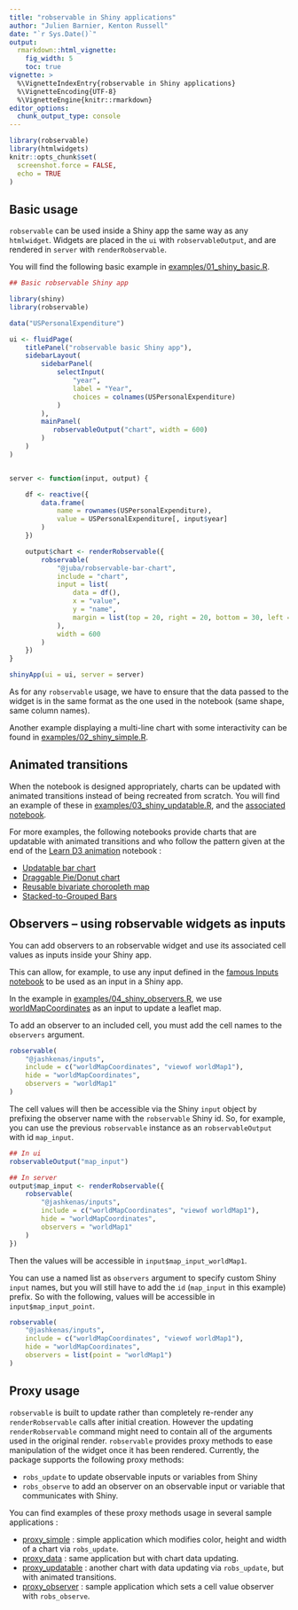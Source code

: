 ```yaml
---
title: "robservable in Shiny applications"
author: "Julien Barnier, Kenton Russell"
date: "`r Sys.Date()`"
output:
  rmarkdown::html_vignette:
    fig_width: 5
    toc: true
vignette: >
  %\VignetteIndexEntry{robservable in Shiny applications}
  %\VignetteEncoding{UTF-8}
  %\VignetteEngine{knitr::rmarkdown}
editor_options: 
  chunk_output_type: console
---
```




```r
library(robservable)
library(htmlwidgets)
knitr::opts_chunk$set(
  screenshot.force = FALSE,
  echo = TRUE
)
```


## Basic usage

`robservable` can be used inside a Shiny app the same way as any `htmlwidget`. Widgets are placed in the `ui` with `robservableOutput`, and are rendered in `server` with `renderRobservable`.

You will find the following basic example in [examples/01_shiny_basic.R](https://github.com/juba/robservable/blob/master/examples/01_shiny_basic.R).


```r
## Basic robservable Shiny app

library(shiny)
library(robservable)

data("USPersonalExpenditure")

ui <- fluidPage(
    titlePanel("robservable basic Shiny app"),
    sidebarLayout(
        sidebarPanel(
            selectInput(
                "year",
                label = "Year",
                choices = colnames(USPersonalExpenditure)
            )
        ),
        mainPanel(
           robservableOutput("chart", width = 600)
        )
    )
)


server <- function(input, output) {

    df <- reactive({
        data.frame(
            name = rownames(USPersonalExpenditure),
            value = USPersonalExpenditure[, input$year]
        )
    })

    output$chart <- renderRobservable({
        robservable(
            "@juba/robservable-bar-chart",
            include = "chart",
            input = list(
                data = df(),
                x = "value",
                y = "name",
                margin = list(top = 20, right = 20, bottom = 30, left = 130)
            ),
            width = 600
        )
    })
}

shinyApp(ui = ui, server = server)
```

As for any `robservable` usage, we have to ensure that the data passed to the widget is in the same format as the one used in the notebook (same shape, same column names).

Another example displaying a multi-line chart with some interactivity can be found in [examples/02_shiny_simple.R](https://github.com/juba/robservable/blob/master/examples/02_shiny_simple.R).


## Animated transitions

When the notebook is designed appropriately, charts can be updated with animated transitions instead of being recreated from scratch. You will find an example of these in [examples/03_shiny_updatable.R](https://github.com/juba/robservable/blob/master/examples/03_shiny_updatable.R), and the [associated notebook](https://observablehq.com/@juba/updatable-bar-chart).

For more examples, the following notebooks provide charts that are updatable with animated transitions and who follow the pattern given at the end of the [Learn D3 animation](https://observablehq.com/@d3/learn-d3-animation#chart) notebook :

- [Updatable bar chart](https://observablehq.com/@juba/updatable-bar-chart)
- [Draggable Pie/Donut chart](https://observablehq.com/@juba/draggable-pie-donut-chart)
- [Reusable bivariate choropleth map](https://observablehq.com/@juba/reusable-bivariate-choropleth)
- [Stacked-to-Grouped Bars](https://observablehq.com/@d3/stacked-to-grouped-bars)


## Observers -- using robservable widgets as inputs

You can add observers to an robservable widget and use its associated cell values as inputs inside your Shiny app. 

This can allow, for example, to use any input defined in the [famous Inputs notebook](https://observablehq.com/@jashkenas/inputs) to be used as an input in a Shiny app.

In the example in [examples/04_shiny_observers.R](https://github.com/juba/robservable/blob/master/examples/04_shiny_observers.R), we use [worldMapCoordinates](https://observablehq.com/@jashkenas/inputs#worldMapCoordinates) as an input to update a leaflet map.


To add an observer to an included cell, you must add the cell names to the `observers` argument.

```r
robservable(
    "@jashkenas/inputs",
    include = c("worldMapCoordinates", "viewof worldMap1"),
    hide = "worldMapCoordinates",
    observers = "worldMap1"
)
```

The cell values will then be accessible via the Shiny `input` object by prefixing the observer name with the `robservable` Shiny id. So, for example, you can use the previous `robservable` instance as an `robservableOutput` with id `map_input`.

```r
## In ui
robservableOutput("map_input")

## In server
output$map_input <- renderRobservable({
    robservable(
        "@jashkenas/inputs",
        include = c("worldMapCoordinates", "viewof worldMap1"),
        hide = "worldMapCoordinates",
        observers = "worldMap1"
    )
})
```

Then the values will be accessible in `input$map_input_worldMap1`.

You can use a named list as `observers` argument to specify custom Shiny `input` names, but you will still have to add the `id` (`map_input` in this example) prefix. So with the following, values will be accessible in `input$map_input_point`.

```r
robservable(
    "@jashkenas/inputs",
    include = c("worldMapCoordinates", "viewof worldMap1"),
    hide = "worldMapCoordinates",
    observers = list(point = "worldMap1")
)
```

## Proxy usage

`robservable` is built to update rather than completely re-render any `renderRobservable` calls after initial creation.  However the updating `renderRobservable` command might need to contain all of the arguments used in the original render.  `robservable` provides proxy methods to ease manipulation of the widget once it has been rendered.  Currently, the package supports the following proxy methods:

- `robs_update` to update observable inputs or variables from Shiny
- `robs_observe` to add an observer on an observable input or variable that communicates with Shiny.

You can find examples of these proxy methods usage in several sample applications :

- [proxy_simple](https://github.com/juba/robservable/blob/master/examples/05_proxy_simple.R) : simple application which modifies color, height and width of a chart via `robs_update`.
- [proxy_data](https://github.com/juba/robservable/blob/master/examples/06_proxy_data.R) : same application but with chart data updating.
- [proxy_updatable](https://github.com/juba/robservable/blob/master/examples/07_proxy_updatable.R) : another chart with data updating via `robs_update`, but with animated transitions.
- [proxy_observer](https://github.com/juba/robservable/blob/master/examples/08_proxy_observer.R) :  sample application which sets a cell value observer with `robs_observe`.






